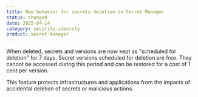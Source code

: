 ```yaml
---
title: New behavior for secrets deletion in Secret Manager
status: changed
date: 2025-04-14
category: security-identity
product: secret-manager
---
```


When deleted, secrets and versions are now kept as "scheduled for deletion" for 7 days. Secret versions scheduled for deletion are free. They cannot be accessed during this period and can be restored for a cost of 1 cent per version.
  
This feature protects infrastructures and applications from the impacts of accidental deletion of secrets or malicious actions.

